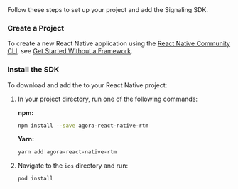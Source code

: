 
<PlatformWrapper platform="react-native">
Follow these steps to set up your project and add the Signaling SDK.

### Create a Project

To create a new React Native application using the [React Native Community CLI](https://github.com/react-native-community/cli), see [Get Started Without a Framework](https://reactnative.dev/docs/getting-started-without-a-framework).

### Install the SDK

To download and add the <Vg k="COMPANY" /> <Vpd k="SDK"/> to your React Native project:  

1. In your project directory, run one of the following commands:

   **npm:**

   ```bash
   npm install --save agora-react-native-rtm
   ```

   **Yarn:**

   ```bash
   yarn add agora-react-native-rtm
   ```

2. Navigate to the `ios` directory and run:

   ```bash
   pod install
   ```
</PlatformWrapper>